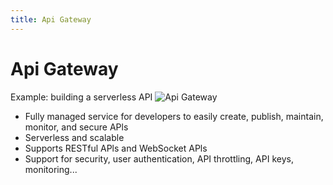 ```yaml
---
title: Api Gateway
---
```

# Api Gateway
Example: building a serverless API
![Api Gateway](./API-GateWay-example.png)

- Fully managed service for developers to easily create, publish, maintain, monitor, and secure APls
- Serverless and scalable
- Supports RESTful APls and WebSocket APls
- Support for security, user authentication, API throttling, API keys, monitoring...
